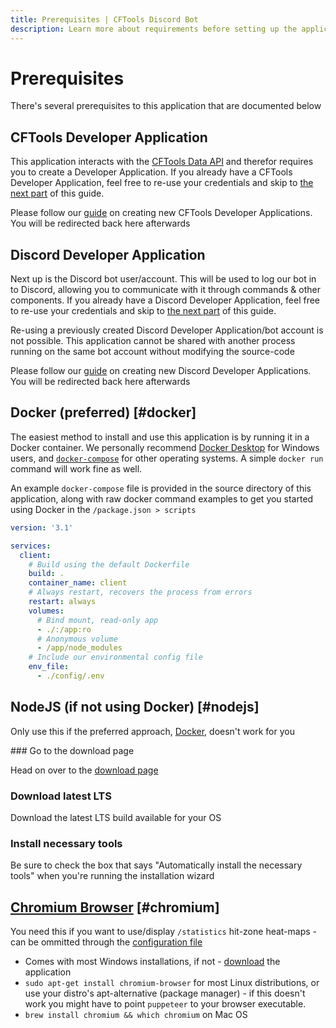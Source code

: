 ```yaml
---
title: Prerequisites | CFTools Discord Bot
description: Learn more about requirements before setting up the application
---
```



# Prerequisites

There's several prerequisites to this application that are documented below

## CFTools Developer Application

This application interacts with the [CFTools Data API](https://developer.cftools.cloud/documentation/data-api) and therefor requires you to create a Developer Application. If you already have a CFTools Developer Application, feel free to re-use your credentials and skip to [the next part](#discord-developer-application) of this guide.

<Callout type="info">Please follow our [guide](/docs/cftools-create-application) on creating new CFTools Developer Applications. You will be redirected back here afterwards</Callout>

## Discord Developer Application

Next up is the Discord bot user/account. This will be used to log our bot in to Discord, allowing you to communicate with it through commands & other components. If you already have a Discord Developer Application, feel free to re-use your credentials and skip to [the next part](#docker) of this guide.

<Callout type="error">Re-using a previously created Discord Developer Application/bot account is not possible. This application cannot be shared with another process running on the same bot account without modifying the source-code</Callout>

<Callout type="info">Please follow our [guide](/docs/discord-create-application) on creating new Discord Developer Applications. You will be redirected back here afterwards</Callout>

## Docker (preferred) [#docker]

The easiest method to install and use this application is by running it in a Docker container. We personally recommend [Docker Desktop](https://www.docker.com/products/docker-desktop/) for Windows users, and [`docker-compose`](https://docs.docker.com/compose/) for other operating systems. A simple `docker run` command will work fine as well.

<Callout type="info">An example `docker-compose` file is provided in the source directory of this application, along with raw docker command examples to get you started using Docker in the `/package.json > scripts`</Callout>

```yaml
version: '3.1'

services:
  client:
    # Build using the default Dockerfile
    build: .
    container_name: client
    # Always restart, recovers the process from errors
    restart: always
    volumes:
      # Bind mount, read-only app
      - ./:/app:ro
      # Anonymous volume
      - /app/node_modules
    # Include our environmental config file
    env_file:
      - ./config/.env
```

## NodeJS (if not using Docker) [#nodejs]

<Callout>Only use this if the preferred approach, [Docker](#docker), doesn't work for you</Callout>

<Steps>
### Go to the download page

Head on over to the [download page](https://nodejs.org/en/download/)

### Download latest LTS

Download the latest LTS build available for your OS

### Install necessary tools

Be sure to check the box that says "Automatically install the necessary tools" when you're running the installation wizard

</Steps>

## [Chromium Browser](https://www.chromium.org/Home/) [#chromium]

<Callout type="info">You need this if you want to use/display `/statistics` hit-zone heat-maps - can be ommitted through the [configuration file](/docs/cftools-discord-bot/configuration)</Callout>

- Comes with most Windows installations, if not - [download](https://www.chromium.org/getting-involved/download-chromium/) the application
- `sudo apt-get install chromium-browser` for most Linux distributions, or use your distro's apt-alternative (package manager) - if this doesn't work you might have to point `puppeteer` to your browser executable.
- `brew install chromium && which chromium` on Mac OS